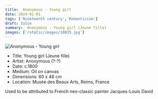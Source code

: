 ```yaml
---
title:  Anonymous - Young girl
date: 2024-01-01
tags: ['Nineteenth century','Romanticism']
draft: false
summary:  Anonymous - Young girl (Jeune fille)
images: ['/static/images/10835.jpg']
---
```


![ Anonymous - Young girl](/static/images/10835.jpg)

* Title: Young girl (Jeune fille)
* Artist:  Anonymous (?-?)
* Date: c.1800
* Medium: Oil on canvas
* Dimensions: 60 x 48 cm
* Location: Musée des Beaux Arts, Reims, France

Used to be attributed to French neo-classic painter Jacques-Louis David
